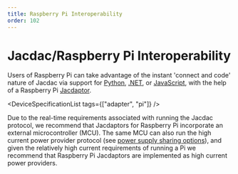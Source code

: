 ```yaml
---
title: Raspberry Pi Interoperability
order: 102
---
```

# Jacdac/Raspberry Pi Interoperability

Users of Raspberry Pi can take advantage of the instant 'connect and code' nature of Jacdac via support for [Python](/clients/python), [.NET](/clients/dotnet), or [JavaScript](/clients/javascript), with the help of a Raspberry Pi [Jacdaptor](/start/jacdaptors/). 

<DeviceSpecificationList tags={["adapter", "pi"]} />

Due to the real-time requirements associated with running the Jacdac protocol, we recommend that Jacdaptors for Raspberry Pi incorporate an external microcontroller (MCU). The same MCU can also run the high current power provider protocol (see [power supply sharing options](/ddk/design/electrical/#power-supply-sharing-options)), and given the relatively high current requirements of running a Pi we recommend that Raspberry Pi Jacdaptors are implemented as high current power providers. 
